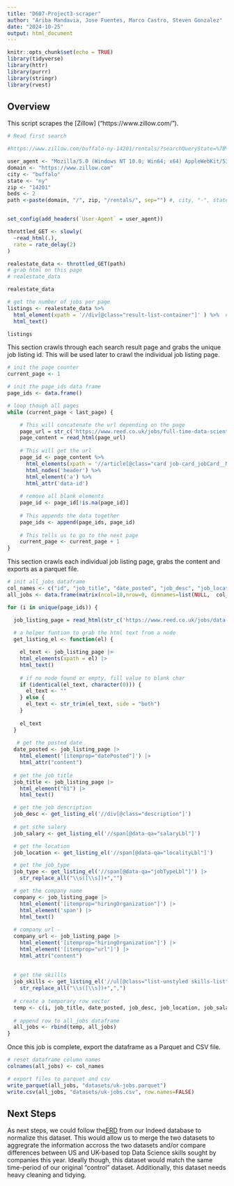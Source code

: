 ```yaml
---
title: "D607-Project3-scraper"
author: "Ariba Mandavia, Jose Fuentes, Marco Castro, Steven Gonzalez"
date: "2024-10-25"
output: html_document
---
```


```r
knitr::opts_chunk$set(echo = TRUE)
library(tidyverse)
library(httr)
library(purrr)
library(stringr)
library(rvest)
```

## Overview

This script scrapes the [Zillow] ("https://www.zillow.com/").

```r

# Read first search 

#https://www.zillow.com/buffalo-ny-14201/rentals/?searchQueryState=%7B%22pagination%22%3A%7B%7D%2C%22isMapVisible%22%3Atrue%2C%22mapBounds%22%3A%7B%22north%22%3A42.908662514964306%2C%22south%22%3A42.8828821369165%2C%22east%22%3A-78.86731258184815%2C%22west%22%3A-78.90542140753175%7D%2C%22regionSelection%22%3A%5B%7B%22regionId%22%3A63458%2C%22regionType%22%3A7%7D%5D%2C%22filterState%22%3A%7B%22fr%22%3A%7B%22value%22%3Atrue%7D%2C%22fsba%22%3A%7B%22value%22%3Afalse%7D%2C%22fsbo%22%3A%7B%22value%22%3Afalse%7D%2C%22nc%22%3A%7B%22value%22%3Afalse%7D%2C%22cmsn%22%3A%7B%22value%22%3Afalse%7D%2C%22auc%22%3A%7B%22value%22%3Afalse%7D%2C%22fore%22%3A%7B%22value%22%3Afalse%7D%2C%22beds%22%3A%7B%22min%22%3A1%2C%22max%22%3A1%7D%7D%2C%22isListVisible%22%3Atrue%2C%22mapZoom%22%3A15%2C%22usersSearchTerm%22%3A%22Buffalo%20NY%2014201%22%7D

user_agent <- "Mozilla/5.0 (Windows NT 10.0; Win64; x64) AppleWebKit/537.36 (KHTML, like Gecko) Chrome/64.0.3282.140 Safari/537.36 Edge/18.17763"
domain <- "https://www.zillow.com"
city <- "buffalo"
state <- "ny" 
zip <- "14201"
beds <- 2
path <-paste(domain, "/", zip, "/rentals/", sep="") #, city, "-", state, "-"


set_config(add_headers(`User-Agent` = user_agent))

throttled_GET <- slowly(
  ~read_html(.),
  rate = rate_delay(2)
)

realestate_data <- throttled_GET(path)
# grab html on this page
# realestate_data 

realestate_data

# get the number of jobs per page
listings <- realestate_data %>% 
  html_element(xpath = '//div[@class="result-list-container"]' ) %>%  # placardContainer
  html_text() 

listings

```

This section crawls through each search result page and grabs the unique job listing id. This will be used later to crawl the individual job listing page.

```r

# init the page counter
current_page <- 1

# init the page_ids data frame
page_ids <- data.frame()

# loop though all pages
while (current_page < last_page) {

    # This will concatenate the url depending on the page
    page_url = str_c('https://www.reed.co.uk/jobs/full-time-data-scientist-jobs-in-london?proximity=1000&pageno=', current_page, sep="")
    page_content = read_html(page_url)
    
    # This will get the url
    page_id <- page_content %>% 
      html_elements(xpath = '//article[@class="card job-card_jobCard__MkcJD"]') %>% 
      html_nodes('header') %>% 
      html_element('a') %>% 
      html_attr('data-id')
    
    # remove all blank elements
    page_id <- page_id[!is.na(page_id)]
    
    # This appends the data together
    page_ids <- append(page_ids, page_id)
  
    # This tells us to go to the next page
    current_page <- current_page + 1
}


```

This section crawls each individual job listing page, grabs the content and exports as a parquet file.

```r

# init all_jobs dataframe
col_names <- c("id", "job_title", "date_posted", "job_desc", "job_location", "job_salary", "job_type", "company", "company_url", "job_skills")
all_jobs <- data.frame(matrix(ncol=10,nrow=0, dimnames=list(NULL,  col_names)))

for (i in unique(page_ids)) {

  job_listing_page = read_html(str_c('https://www.reed.co.uk/jobs/data-scientist/',i, sep=""))
  
  # a helper funtion to grab the html text from a node
  get_listing_el <- function(el) {

    el_text <- job_listing_page |>
    html_elements(xpath = el) |>
    html_text() 
    
    # if no node found or empty, fill value to blank char
    if (identical(el_text, character(0))) {
      el_text <- ""
    } else {
      el_text <- str_trim(el_text, side = "both")
    }
    
    el_text
  }
  
   # get the posted date
  date_posted <- job_listing_page |>
    html_element('[itemprop="datePosted"]') |>
    html_attr("content")
  
  # get the job title
  job_title <- job_listing_page |>
    html_element("h1") |>
    html_text() 

  # get the job description
  job_desc <- get_listing_el('//div[@class="description"]') 
    
  # get sthe salery
  job_salary <- get_listing_el('//span[@data-qa="salaryLbl"]') 

  # get the location
  job_location <- get_listing_el('//span[@data-qa="localityLbl"]') 

  # get the job_type
  job_type <- get_listing_el('//span[@data-qa="jobTypeLbl"]') |> 
    str_replace_all("\\s([\\s])+","") 

  # get the company name
  company <- job_listing_page |>
    html_element('[itemprop="hiringOrganization"]') |>
    html_element('span') |>
    html_text()
  
  # company url -
  company_url <- job_listing_page |>
    html_element('[itemprop="hiringOrganization"]') |>
    html_element('[itemprop="url"]') |>
    html_attr("content")
  
   
  # get the skillls
  job_skills <- get_listing_el('//ul[@class="list-unstyled skills-list"]') |> 
    str_replace_all("\\s([\\s])+",",")
  
  # create a temporary row vector
  temp <- c(i, job_title, date_posted, job_desc, job_location, job_salary, job_type, company, company_url, job_skills)
  
  # append row to all_jobs dataframe 
  all_jobs <- rbind(temp, all_jobs) 
}
```

Once this job is complete, export the dataframe as a Parquet and CSV file. 

``` r

# reset dataframe column names
colnames(all_jobs) <- col_names

# export files to parquet and csv
write_parquet(all_jobs, "datasets/uk-jobs.parquet")
write.csv(all_jobs, "datasets/uk-jobs.csv", row.names=FALSE)
```

## Next Steps
As next steps, we could follow the[ERD](https://miro.com/app/board/uXjVLPb_3f0=/) from our Indeed database to normalize this dataset. This would allow us to merge the two datasets to aggregrate the information accross the two datasets and/or compare differences between US and UK-based top Data Science skills sought by companies this year. Ideally though, this dataset would match the same time-period of our original "control" dataset. Additionally, this dataset needs heavy cleaning and tidying.
